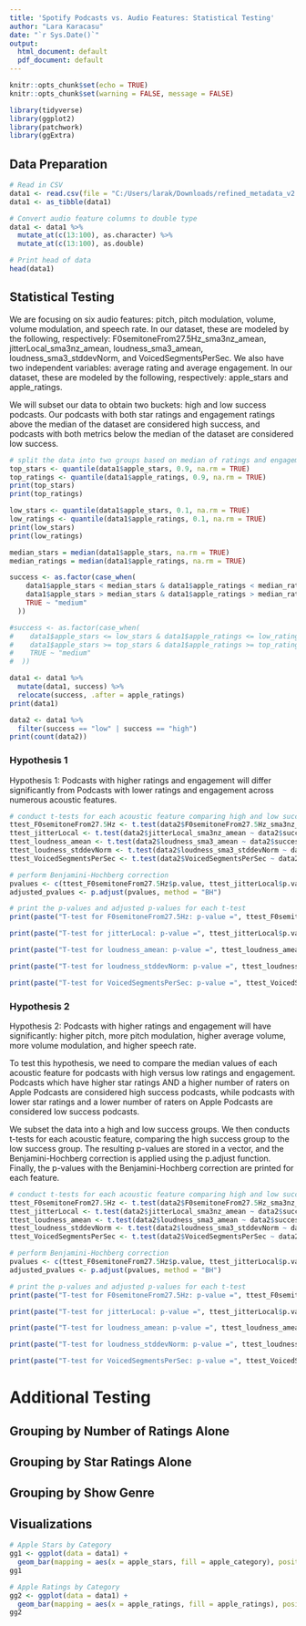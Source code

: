 ```yaml
---
title: 'Spotify Podcasts vs. Audio Features: Statistical Testing'
author: "Lara Karacasu"
date: "`r Sys.Date()`"
output:
  html_document: default
  pdf_document: default
---
```


```r
knitr::opts_chunk$set(echo = TRUE)
knitr::opts_chunk$set(warning = FALSE, message = FALSE) 
```

```r
library(tidyverse)
library(ggplot2)
library(patchwork)
library(ggExtra)
```

## Data Preparation
```r
# Read in CSV
data1 <- read.csv(file = "C:/Users/larak/Downloads/refined_metadata_v2.3.csv", header = T, stringsAsFactors = T)
data1 <- as_tibble(data1)
```

```r
# Convert audio feature columns to double type
data1 <- data1 %>% 
  mutate_at(c(13:100), as.character) %>%
  mutate_at(c(13:100), as.double)
```

```r
# Print head of data
head(data1)
```

## Statistical Testing
We are focusing on six audio features: pitch, pitch modulation, volume, volume modulation, and speech rate. In our dataset, these are modeled by the following, respectively: F0semitoneFrom27.5Hz_sma3nz_amean, jitterLocal_sma3nz_amean, loudness_sma3_amean, loudness_sma3_stddevNorm, and VoicedSegmentsPerSec. We also have two independent variables: average rating and average engagement. In our dataset, these are modeled by the following, respectively: apple_stars and apple_ratings. 

We will subset our data to obtain two buckets: high and low success podcasts. Our podcasts with both star ratings and engagement ratings above the median of the dataset are considered high success, and podcasts with both metrics below the median of the dataset are considered low success.

```r
# split the data into two groups based on median of ratings and engagement
top_stars <- quantile(data1$apple_stars, 0.9, na.rm = TRUE)
top_ratings <- quantile(data1$apple_ratings, 0.9, na.rm = TRUE)
print(top_stars)
print(top_ratings)

low_stars <- quantile(data1$apple_stars, 0.1, na.rm = TRUE)
low_ratings <- quantile(data1$apple_ratings, 0.1, na.rm = TRUE)
print(low_stars)
print(low_ratings)

median_stars = median(data1$apple_stars, na.rm = TRUE)
median_ratings = median(data1$apple_ratings, na.rm = TRUE)

success <- as.factor(case_when(
    data1$apple_stars < median_stars & data1$apple_ratings < median_ratings ~ "low",
    data1$apple_stars > median_stars & data1$apple_ratings > median_ratings ~ "high",
    TRUE ~ "medium"
  ))

#success <- as.factor(case_when(
#    data1$apple_stars <= low_stars & data1$apple_ratings <= low_ratings ~ "low",
#    data1$apple_stars >= top_stars & data1$apple_ratings >= top_ratings ~ "high",
#    TRUE ~ "medium"
#  ))

data1 <- data1 %>%
  mutate(data1, success) %>%
  relocate(success, .after = apple_ratings)
print(data1)
```

```r
data2 <- data1 %>%
  filter(success == "low" | success == "high")
print(count(data2))
```

### Hypothesis 1

Hypothesis 1: Podcasts with higher ratings and engagement will differ significantly from Podcasts with lower ratings and engagement across numerous acoustic features.

```r
# conduct t-tests for each acoustic feature comparing high and low success groups
ttest_F0semitoneFrom27.5Hz <- t.test(data2$F0semitoneFrom27.5Hz_sma3nz_amean ~ data2$success, alternative = "two.sided")
ttest_jitterLocal <- t.test(data2$jitterLocal_sma3nz_amean ~ data2$success, alternative = "two.sided")
ttest_loudness_amean <- t.test(data2$loudness_sma3_amean ~ data2$success, alternative = "two.sided")
ttest_loudness_stddevNorm <- t.test(data2$loudness_sma3_stddevNorm ~ data2$success, alternative = "two.sided")
ttest_VoicedSegmentsPerSec <- t.test(data2$VoicedSegmentsPerSec ~ data2$success, alternative = "two.sided")

# perform Benjamini-Hochberg correction
pvalues <- c(ttest_F0semitoneFrom27.5Hz$p.value, ttest_jitterLocal$p.value, ttest_loudness_amean$p.value, ttest_loudness_stddevNorm$p.value, ttest_VoicedSegmentsPerSec$p.value)
adjusted_pvalues <- p.adjust(pvalues, method = "BH")

# print the p-values and adjusted p-values for each t-test
print(paste("T-test for F0semitoneFrom27.5Hz: p-value =", ttest_F0semitoneFrom27.5Hz$p.value, ", adjusted p-value =", adjusted_pvalues[1]))

print(paste("T-test for jitterLocal: p-value =", ttest_jitterLocal$p.value, ", adjusted p-value =", adjusted_pvalues[2]))

print(paste("T-test for loudness_amean: p-value =", ttest_loudness_amean$p.value, ", adjusted p-value =", adjusted_pvalues[3]))

print(paste("T-test for loudness_stddevNorm: p-value =", ttest_loudness_stddevNorm$p.value, ", adjusted p-value =", adjusted_pvalues[4]))

print(paste("T-test for VoicedSegmentsPerSec: p-value =", ttest_VoicedSegmentsPerSec$p.value, ", adjusted p-value =", adjusted_pvalues[5]))
```

### Hypothesis 2

Hypothesis 2: Podcasts with higher ratings and engagement will have significantly: higher pitch, more pitch modulation, higher average volume, more volume modulation, and higher speech rate.

To test this hypothesis, we need to compare the median values of each acoustic feature for podcasts with high versus low ratings and engagement. Podcasts which have higher star ratings AND a higher number of raters on Apple Podcasts are considered high success podcasts, while podcasts with lower star ratings and a lower number of raters on Apple Podcasts are considered low success podcasts.

We subset the data into a high and low success groups. We then conducts t-tests for each acoustic feature, comparing the high success group to the low success group. The resulting p-values are stored in a vector, and the Benjamini-Hochberg correction is applied using the p.adjust function. Finally, the p-values with the Benjamini-Hochberg correction are printed for each feature.

```r
# conduct t-tests for each acoustic feature comparing high and low success groups
ttest_F0semitoneFrom27.5Hz <- t.test(data2$F0semitoneFrom27.5Hz_sma3nz_amean ~ data2$success, alternative = "greater")
ttest_jitterLocal <- t.test(data2$jitterLocal_sma3nz_amean ~ data2$success, alternative = "greater")
ttest_loudness_amean <- t.test(data2$loudness_sma3_amean ~ data2$success, alternative = "greater")
ttest_loudness_stddevNorm <- t.test(data2$loudness_sma3_stddevNorm ~ data2$success, alternative = "greater")
ttest_VoicedSegmentsPerSec <- t.test(data2$VoicedSegmentsPerSec ~ data2$success, alternative = "greater")

# perform Benjamini-Hochberg correction
pvalues <- c(ttest_F0semitoneFrom27.5Hz$p.value, ttest_jitterLocal$p.value, ttest_loudness_amean$p.value, ttest_loudness_stddevNorm$p.value, ttest_VoicedSegmentsPerSec$p.value)
adjusted_pvalues <- p.adjust(pvalues, method = "BH")

# print the p-values and adjusted p-values for each t-test
print(paste("T-test for F0semitoneFrom27.5Hz: p-value =", ttest_F0semitoneFrom27.5Hz$p.value, ", adjusted p-value =", adjusted_pvalues[1]))

print(paste("T-test for jitterLocal: p-value =", ttest_jitterLocal$p.value, ", adjusted p-value =", adjusted_pvalues[2]))

print(paste("T-test for loudness_amean: p-value =", ttest_loudness_amean$p.value, ", adjusted p-value =", adjusted_pvalues[3]))

print(paste("T-test for loudness_stddevNorm: p-value =", ttest_loudness_stddevNorm$p.value, ", adjusted p-value =", adjusted_pvalues[4]))

print(paste("T-test for VoicedSegmentsPerSec: p-value =", ttest_VoicedSegmentsPerSec$p.value, ", adjusted p-value =", adjusted_pvalues[5]))
```

# Additional Testing

## Grouping by Number of Ratings Alone

## Grouping by Star Ratings Alone

## Grouping by Show Genre

## Visualizations

```r
# Apple Stars by Category
gg1 <- ggplot(data = data1) +
  geom_bar(mapping = aes(x = apple_stars, fill = apple_category), position = "fill")
gg1
```

```r
# Apple Ratings by Category
gg2 <- ggplot(data = data1) +
  geom_bar(mapping = aes(x = apple_ratings, fill = apple_ratings), position = "fill")
gg2
```